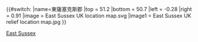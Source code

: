 {{#switch:{{{1}}}
|name=東薩塞克斯郡
|top    = 51.2
|bottom = 50.7
|left   = -0.28
|right  = 0.91
|image  = East Sussex UK location map.svg
|image1 = East Sussex UK relief location map.jpg
}}<noinclude>
{{Location map/Info}}
{{Documentation}}
[[Category:英格蘭地理位置圖模板|East Sussex]]
</noinclude>